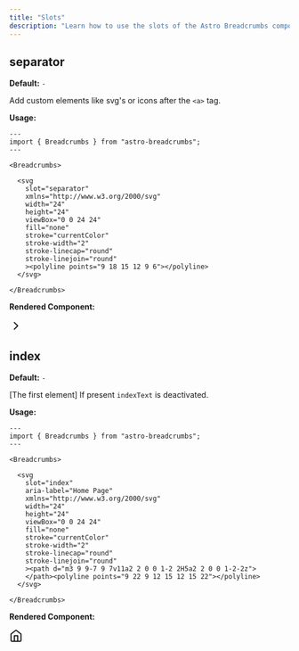 ```yaml
---
title: "Slots"
description: "Learn how to use the slots of the Astro Breadcrumbs component."
---
```




## separator

**Default:** `-`

Add custom elements like svg's or icons after the `<a>` tag.

**Usage:**

```astro
---
import { Breadcrumbs } from "astro-breadcrumbs";
---

<Breadcrumbs>

  <svg
    slot="separator"
    xmlns="http://www.w3.org/2000/svg"
    width="24"
    height="24"
    viewBox="0 0 24 24"
    fill="none"
    stroke="currentColor"
    stroke-width="2"
    stroke-linecap="round"
    stroke-linejoin="round"
    ><polyline points="9 18 15 12 9 6"></polyline>
  </svg>

</Breadcrumbs>
```

**Rendered Component:**

<Breadcrumbs>

  <svg
    slot="separator"
    xmlns="http://www.w3.org/2000/svg"
    width="24"
    height="24"
    viewBox="0 0 24 24"
    fill="none"
    stroke="currentColor"
    stroke-width="2"
    stroke-linecap="round"
    stroke-linejoin="round"
    ><polyline points="9 18 15 12 9 6"></polyline>
  </svg>

</Breadcrumbs>

## index

**Default:** `-`

[The first element] If present `indexText` is deactivated.

**Usage:**

```astro
---
import { Breadcrumbs } from "astro-breadcrumbs";
---

<Breadcrumbs>

  <svg
    slot="index"
    aria-label="Home Page"
    xmlns="http://www.w3.org/2000/svg"
    width="24"
    height="24"
    viewBox="0 0 24 24"
    fill="none"
    stroke="currentColor"
    stroke-width="2"
    stroke-linecap="round"
    stroke-linejoin="round"
    ><path d="m3 9 9-7 9 7v11a2 2 0 0 1-2 2H5a2 2 0 0 1-2-2z">
    </path><polyline points="9 22 9 12 15 12 15 22"></polyline>
  </svg>

</Breadcrumbs>
```

**Rendered Component:**

<Breadcrumbs>

  <svg
    slot="index"
    aria-label="Home Page"
    xmlns="http://www.w3.org/2000/svg"
    width="24"
    height="24"
    viewBox="0 0 24 24"
    fill="none"
    stroke="currentColor"
    stroke-width="2"
    stroke-linecap="round"
    stroke-linejoin="round"
    ><path d="m3 9 9-7 9 7v11a2 2 0 0 1-2 2H5a2 2 0 0 1-2-2z">
    </path><polyline points="9 22 9 12 15 12 15 22"></polyline>
  </svg>

</Breadcrumbs>